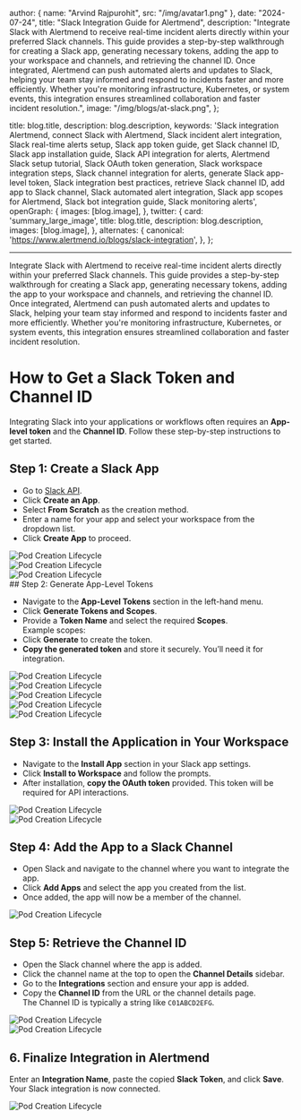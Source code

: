 
  author: { name: "Arvind Rajpurohit", src: "/img/avatar1.png" },
  date: "2024-07-24",
  title: "Slack Integration Guide for Alertmend",
  description:
    "Integrate Slack with Alertmend to receive real-time incident alerts directly within your preferred Slack channels. This guide provides a step-by-step walkthrough for creating a Slack app, generating necessary tokens, adding the app to your workspace and channels, and retrieving the channel ID. Once integrated, Alertmend can push automated alerts and updates to Slack, helping your team stay informed and respond to incidents faster and more efficiently. Whether you're monitoring infrastructure, Kubernetes, or system events, this integration ensures streamlined collaboration and faster incident resolution.",
  image:
    "/img/blogs/at-slack.png",
};

  title: blog.title,
  description: blog.description,
  keywords:
    'Slack integration Alertmend, connect Slack with Alertmend, Slack incident alert integration, Slack real-time alerts setup, Slack app token guide, get Slack channel ID, Slack app installation guide, Slack API integration for alerts, Alertmend Slack setup tutorial, Slack OAuth token generation, Slack workspace integration steps, Slack channel integration for alerts, generate Slack app-level token, Slack integration best practices, retrieve Slack channel ID, add app to Slack channel, Slack automated alert integration, Slack app scopes for Alertmend, Slack bot integration guide, Slack monitoring alerts',
  openGraph: {
    images: [blog.image],
  },
  twitter: {
    card: 'summary_large_image',
    title: blog.title,
    description: blog.description,
    images: [blog.image],
  },
  alternates: {
    canonical: 'https://www.alertmend.io/blogs/slack-integration',
  },
};



---

Integrate Slack with Alertmend to receive real-time incident alerts directly within your preferred Slack channels. This guide provides a step-by-step walkthrough for creating a Slack app, generating necessary tokens, adding the app to your workspace and channels, and retrieving the channel ID. Once integrated, Alertmend can push automated alerts and updates to Slack, helping your team stay informed and respond to incidents faster and more efficiently. Whether you're monitoring infrastructure, Kubernetes, or system events, this integration ensures streamlined collaboration and faster incident resolution.

# How to Get a Slack Token and Channel ID

Integrating Slack into your applications or workflows often requires an **App-level token** and the **Channel ID**. Follow these step-by-step instructions to get started.

## Step 1: Create a Slack App

- Go to [Slack API](https://api.slack.com/apps).
- Click **Create an App**.
- Select **From Scratch** as the creation method.
- Enter a name for your app and select your workspace from the dropdown list.
- Click **Create App** to proceed.

<div style={{ display: 'flex', justifyContent: 'center', alignItems: 'center', height: '80vh' }}>
  <img
    src="/img/blogs/slack/slack-9.png"
    alt="Pod Creation Lifecycle"
    style={{ width: '60%', height: '500px', objectFit: 'contain', borderRadius: '1px' }}
  />
</div>
<div style={{ display: 'flex', justifyContent: 'center', alignItems: 'center', height: '80vh' }}>
  <img
    src="/img/blogs/slack/slack-6.png"
    alt="Pod Creation Lifecycle"
    style={{ width: '60%', height: '500px', borderRadius: '1px' }}
  />
</div>
<div style={{ display: 'flex', justifyContent: 'center', alignItems: 'center', height: '80vh' }}>
  <img
    src="/img/blogs/slack/slack-10.png"
    alt="Pod Creation Lifecycle"
    style={{ width: '60%', height: '500px', borderRadius: '1px' }}
  />
</div>
## Step 2: Generate App-Level Tokens

- Navigate to the **App-Level Tokens** section in the left-hand menu.
- Click **Generate Tokens and Scopes**.
- Provide a **Token Name** and select the required **Scopes**.  
  Example scopes:
- Click **Generate** to create the token.
- **Copy the generated token** and store it securely. You’ll need it for integration.

<div style={{ display: 'flex', justifyContent: 'center', alignItems: 'center', height: '80vh' }}>
  <img
    src="/img/blogs/slack/slack-7.png"
    alt="Pod Creation Lifecycle"
    style={{ width: '60%', height: '500px', objectFit: 'contain', borderRadius: '1px' }}
  />
</div>

<div style={{ display: 'flex', justifyContent: 'center', alignItems: 'center', height: '80vh' }}>
  <img
    src="/img/blogs/slack/slack-13.png"
    alt="Pod Creation Lifecycle"
    style={{ width: '60%', height: '500px', borderRadius: '1px' }}
  />
</div>

<div style={{ display: 'flex', justifyContent: 'center', alignItems: 'center', height: '80vh' }}>
  <img
    src="/img/blogs/slack/slack-11.png"
    alt="Pod Creation Lifecycle"
    style={{ width: '60%', height: '500px', borderRadius: '1px' }}
  />
</div>

<div style={{ display: 'flex', justifyContent: 'center', alignItems: 'center', height: '80vh' }}>
  <img
    src="/img/blogs/slack/slack-3.png"
    alt="Pod Creation Lifecycle"
    style={{ width: '60%', height: '500px', borderRadius: '1px' }}
  />
</div>

<div style={{ display: 'flex', justifyContent: 'center', alignItems: 'center', height: '80vh' }}>
  <img
    src="/img/blogs/slack/slack-4.png"
    alt="Pod Creation Lifecycle"
    style={{ width: '60%', height: '400px', borderRadius: '1px' }}
  />
</div>

## Step 3: Install the Application in Your Workspace

- Navigate to the **Install App** section in your Slack app settings.
- Click **Install to Workspace** and follow the prompts.
- After installation, **copy the OAuth token** provided. This token will be required for API interactions.

<div style={{ display: 'flex', justifyContent: 'center', alignItems: 'center', height: '80vh' }}>
  <img
    src="/img/blogs/slack/slack-8.png"
    alt="Pod Creation Lifecycle"
    style={{ width: '60%', height: '500px', borderRadius: '1px' }}
  />
</div>

<div style={{ display: 'flex', justifyContent: 'center', alignItems: 'center', height: '80vh' }}>
  <img
    src="/img/blogs/slack/slack-12.png"
    alt="Pod Creation Lifecycle"
    style={{ width: '60%', height: '500px', borderRadius: '1px' }}
  />
</div>

## Step 4: Add the App to a Slack Channel

- Open Slack and navigate to the channel where you want to integrate the app.
- Click **Add Apps** and select the app you created from the list.
- Once added, the app will now be a member of the channel.

<div style={{ display: 'flex', justifyContent: 'center', alignItems: 'center', height: '80vh' }}>
  <img
    src="/img/blogs/slack/slack-5.png"
    alt="Pod Creation Lifecycle"
    style={{ width: '60%', height: '500px',borderRadius: '1px' }}
  />
</div>

## Step 5: Retrieve the Channel ID

- Open the Slack channel where the app is added.
- Click the channel name at the top to open the **Channel Details** sidebar.
- Go to the **Integrations** section and ensure your app is added.
- Copy the **Channel ID** from the URL or the channel details page.  
The Channel ID is typically a string like `C01ABCD2EFG`.

<div style={{ display: 'flex', justifyContent: 'center', alignItems: 'center', height: '80vh' }}>
  <img
    src="/img/blogs/slack/slack-1.png"
    alt="Pod Creation Lifecycle"
    style={{ width: '60%', height: '500px',borderRadius: '1px' }}
  />
</div>

<div style={{ display: 'flex', justifyContent: 'center', alignItems: 'center', height: '80vh' }}>
  <img
    src="/img/blogs/slack/slack-2.png"
    alt="Pod Creation Lifecycle"
    style={{ width: '60%', height: '500px', borderRadius: '1px' }}
  />
</div>

## 6. Finalize Integration in Alertmend

Enter an **Integration Name**, paste the copied **Slack Token**, and click **Save**.  
Your Slack integration is now connected.

<div style={{ display: 'flex', justifyContent: 'center', alignItems: 'center', height: '80vh' }}>
  <img
    src="/img/blogs/slack/slack-14.png"
    alt="Pod Creation Lifecycle"
    style={{ width: '70%', height: '500px',borderRadius: '1px' }}
  />
</div>
